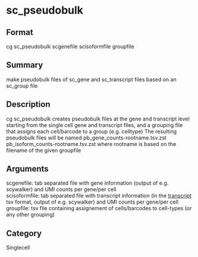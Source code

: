 = sc_pseudobulk =

== Format ==
cg sc_pseudobulk scgenefile scisoformfile groupfile

== Summary ==
make pseudobulk files of sc_gene and sc_transcript files based on an sc_group file

== Description ==
cg sc_pseudobulk creates pseudobulk files at the gene and transcript
level starting from the single cell gene and transcript files,
and a grouping file that assigns each cell/barcode to a group (e.g. celltype)
The resulting pseudobulk files will be named pb_gene_counts-rootname.tsv.zst
pb_isoform_counts-rootname.tsv.zst where rootname is based on the filename
of the given groupfile

== Arguments ==
; scgenefile: tab separated file with gene information (output of e.g. scywalker) and UMI counts per gene/per cell
; scisoformfile: tab separated file with transcript information (in the [[transcript]] tsv format, output of e.g. scywalker) and UMI counts per gene/per cell
; groupfile: tsv file containing assignement of cells/barcodes to cell-types (or any other grouping)

== Category ==
Singlecell
